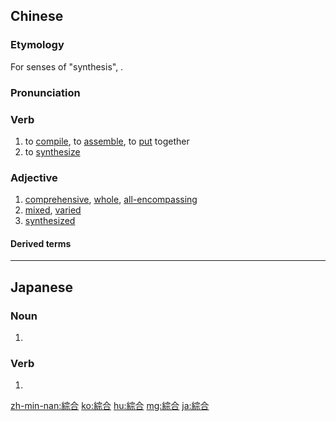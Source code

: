 {{also|综合|総合}}
==Chinese==
{{zh-forms|s=综合}}

===Etymology===
For senses of "synthesis", {{borrowing|zh|ja|-|nocap=1}} {{ja-r|綜合|そうごう}}.

===Pronunciation===
{{zh-pron
|m=綜hé
|c=zung3 hap6,zung1 hap6
|h=pfs=chûng-ha̍p
|mn=chong-ha̍p
|cat=v,a
}}

===Verb===
{{zh-verb}}

# to [[compile]], to [[assemble]], to [[put]] together
# to [[synthesize]]

===Adjective===
{{zh-adj}}

# [[comprehensive]], [[whole]], [[all-encompassing]]
# [[mixed]], [[varied]]
# [[synthesized]]

====Derived terms====
{{zh-der|綜合症|綜合徵|農業綜合企業|綜合語|多式綜合語}}

----

==Japanese==
{{ja-kanjitab|そう|ごう|yomi=o}}

===Noun===
{{ja-noun|そうごう}}

# {{alternative form of|総合|lang=ja}}

===Verb===
{{ja-verb-suru|そうごう}}

# {{alternative form of|総合|lang=ja}}

[[zh-min-nan:綜合]]
[[ko:綜合]]
[[hu:綜合]]
[[mg:綜合]]
[[ja:綜合]]